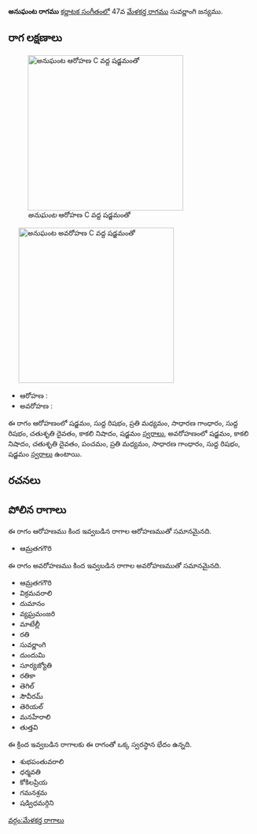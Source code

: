 {{Infobox ragam
	| name          	= అనుఘంట
	| synonym	    	= 
	| mela          	= 
	| chakra        	= 
	| janaka        	= 
	| type          	= షడవ-సంపూర్ణ
	| arohanam      	= {{svaraC|S|R1|M2|G2|R1|D2|N3|S'}} 
	| avarohanam    	= {{svaraC|S'|N3|D2|P|M2|G2|R1|S}}
	| jeeva         	=
	| chhaya        	=
	| nyasa         	=
	| vishesha      	= 
	| equivalent  		= 
}}
{{కర్ణాటక సంగీత రాగాలు}}
'''అనుఘంట రాగము''' [[కర్ణాటక సంగీతం]]లో 47వ [[మేళకర్త రాగము]] సువర్ణాంగి జన్యము. 


==రాగ లక్షణాలు==
[[Image:anughanta_ar_kb2wiki.png|thumb|right|316px|''అనుఘంట'' ఆరోహణ C వద్ద షడ్జమంతో]]
	[[Image:anughanta_av_kb2wiki.png|thumb|right|316px|''అనుఘంట'' అవరోహణ C వద్ద షడ్జమంతో]]

* ఆరోహణ : {{svaraC|S|R1|M2|G2|R1|D2|N3|S'}} 
* అవరోహణ : {{svaraC|S'|N3|D2|P|M2|G2|R1|S}}

ఈ రాగం ఆరోహణంలో షడ్జమం, సుద్ద  రిషభం, ప్రతి మధ్యమం, సాధారణ  గాంధారం, సుద్ద  రిషభం, చతుశృతి దైవతం, కాకలి  నిషాదం, షడ్జమం [[స్వరాలు]], అవరోహణంలో షడ్జమం, కాకలి  నిషాదం, చతుశృతి దైవతం, పంచమం, ప్రతి మధ్యమం, సాధారణ  గాంధారం, సుద్ద  రిషభం, షడ్జమం [[స్వరాలు]] ఉంటాయి.

==రచనలు==



==పోలిన రాగాలు==
ఈ రాగం ఆరోహణము కింద ఇవ్వబడిన రాగాల ఆరోహణముతో సమానమైనది.
* ఆమ్రతగగౌరి

ఈ రాగం అవరోహణము కింద ఇవ్వబడిన రాగాల అవరోహణముతో సమానమైనది.
* ఆమ్రతగగౌరి
* విక్రమవరాలి
*  దుమానం
* వ్యఘ్రమంజరి
* మాటేల్లీ
* రతి
* సువర్ణాంగి
* దుందుమి
* సూర్యజ్యోతి
* రతికా
* తెగిల్
* సౌవీరమ్
* తెరియల్
* మనహేరాలి
* తుత్తవి

ఈ క్రింద ఇవ్వబడిన రాగాలకు ఈ రాగంతో ఒక్క స్వరస్థాన భేదం ఉన్నది.
* శుభపంతువరాలి
* ధర్మవతి
* కోకిలప్రియ
* గమనశ్రమ
*  షడ్విధమర్గిని



[[వర్గం:మేళకర్త రాగాలు]]